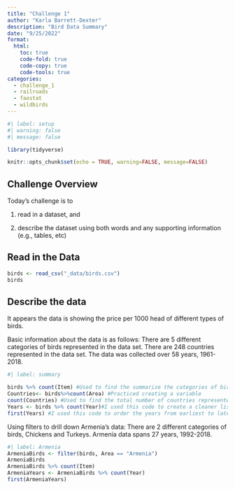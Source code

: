```yaml
---
title: "Challenge 1"
author: "Karla Barrett-Dexter"
description: "Bird Data Summary"
date: "9/25/2022"
format:
  html:
    toc: true
    code-fold: true
    code-copy: true
    code-tools: true
categories:
  - challenge_1
  - railroads
  - faostat
  - wildbirds
---
```


```r
#| label: setup
#| warning: false
#| message: false

library(tidyverse)

knitr::opts_chunk$set(echo = TRUE, warning=FALSE, message=FALSE)
```

## Challenge Overview

Today's challenge is to

1)  read in a dataset, and

2)  describe the dataset using both words and any supporting information (e.g., tables, etc)

## Read in the Data

```r
birds <- read_csv("_data/birds.csv")
birds
```



## Describe the data
It appears the data is showing the price per 1000 head of different types of birds.

Basic information about the data is as follows:
There are 5 different categories of birds represented in the data set. 
There are 248 countries represented in the data set.
The data was collected over 58 years, 1961-2018.



```r
#| label: summary

birds %>% count(Item) #Used to find the summarize the categories of birds and total birds per category
Countries<- birds%>%count(Area) #Practiced creating a variable
count(Countries) #Used to find the total number of countries represented in the data
Years <- birds %>% count(Year)#I used this code to create a cleaner list of the years represented in the data
first(Years) #I used this code to order the years from earliest to latest


```



Using filters to drill down Armenia's data: 
There are 2 different categories of birds, Chickens and Turkeys.
Armenia data spans 27 years, 1992-2018.

```r
#| label: Armenia
ArmeniaBirds <- filter(birds, Area == "Armenia")
ArmeniaBirds
ArmeniaBirds %>% count(Item)
ArmeniaYears <- ArmeniaBirds %>% count(Year)
first(ArmeniaYears)


```

